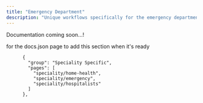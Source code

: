 ```yaml
---
title: "Emergency Department"
description: "Unique workflows specifically for the emergency department doctors out there"
---
```


Documentation coming soon...\!

for the docs.json page to add this section when it's ready

```
      {
        "group": "Speciality Specific",
        "pages": [
          "speciality/home-health",
          "speciality/emergency",
          "speciality/hospitalists"
        ]
      },
```